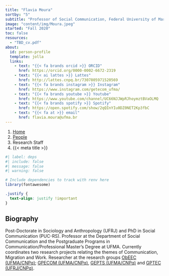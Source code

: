 ```yaml
---
title: "Flavia Moura"
sortby: "5"
subtitle: "Professor of Social Communication, Federal University of Maranhão"
image: "content/img/Moura.jpeg"
started: "Fall 2020"
toc: false
resources: 
  - "TBD_cv.pdf"
about:
  id: person-profile
  template: jolla
  links:
    - text: "{{< fa brands orcid >}} ORCID"
      href: https://orcid.org/0000-0002-6672-2319
    - text: "{{< ai lattes >}} Lattes"
      href: http://lattes.cnpq.br/7307805971520569 
    - text: "{{< fa brands instagram >}} Instagram"
      href: https://www.instagram.com/getecom_ufma/       
    - text: "{{< fa brands youtube >}} Youtube"
      href: https://www.youtube.com/channel/UC66NJJWpRJhoymztBVaOLMQ
    - text: "{{< fa brands spotify >}} Spotify"
      href: https://open.spotify.com/show/2qQInYIu0DZ0NET2Kp3fbC     
    - text: "{{< fa at >}} email"
      href: flavia.moura@ufma.br                
---
```


```{=html}
<nav aria-label="breadcrumb">
  <ol class="breadcrumb">
    <li class="breadcrumb-item"><a href="../../index.html">Home</a></li>
    <li class="breadcrumb-item"><a href="../../people.html">People</a></li>
    <li class="breadcrumb-item active">Research Staff</li>
    <li class="breadcrumb-item active" aria-current="page">{{< meta title >}}</li>
  </ol>
</nav>
```

:::{#person-profile}
:::

```r
#| label: deps
#| include: false
#| message: false
#| warning: false

# Include dependencies to track with renv here
library(fontawesome)

```

```css
.justify {
  text-align: justify !important
}
```

::: {.justify}

## Biography

Post-Doctorate in Sociology and Anthropology (UFRJ) and PhD in Social Communication (PUC-RS). Professor at the Department of Social Communication and the Postgraduate Programs in Communication/Professional Master's Degree at UFMA. Currently coordinates two research projects relating the themes of Communication, Migration and Work. Researcher at the research groups [ObEEC (UFMA/CNPq)](https://portalpadrao.ufma.br/ppgcompro/grupos-de-pesquisa/obeec); [GPECOM (UFMA/CNPq)](https://portalpadrao.ufma.br/ppgcompro/grupos-de-pesquisa/grupo-de-pesquisa-e-estrategias-em-comunicacao), [GEPTS (UFMA/CNPq)](https://gepfs.ufma.br) and [GPTEC (UFRJ/CNPq)](https://www.gptec.org).


:::